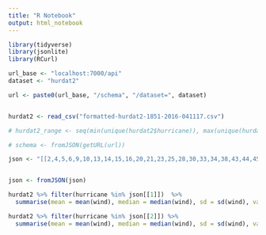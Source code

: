 ```yaml
---
title: "R Notebook"
output: html_notebook
---
```


```r
library(tidyverse)
library(jsonlite)
library(RCurl)
```

```r
url_base <- "localhost:7000/api"
dataset <- "hurdat2"

url <- paste0(url_base, "/schema", "/dataset=", dataset)


hurdat2 <- read_csv("formatted-hurdat2-1851-2016-041117.csv")

# hurdat2_range <- seq(min(unique(hurdat2$hurricane)), max(unique(hurdat2$hurricane)))

# schema <- fromJSON(getURL(url))
```

```r

json <- "[[2,4,5,6,9,10,13,14,15,16,20,21,23,25,28,30,33,34,38,43,44,45,46,47,48,49,52,55,56,57,58,60,61,62,64,66,70,72,74,76,77,79,80,84,87,91,92,95,96,97,99,101,102,105,106,107,108,112,113,114,116,117,118,121,122,123,124,127,131,132,133,134,135,137,138,139,141,142,143,144,148,149,151,152,155,157,158,162,163,164,166,167,169,172,173,176,177,179,180,182,184,185,186,187,189,192,195,196,198,199,200,201,202,204,207,210,214,216,218,219,221,222,224,225,228,229,234,236,243,246,248,249,254,255,256,257,259,260,262,270,272,279,280,287,290,291,293,294,298,299,301,303,305,306,308,311,312,314,321,324,325,326,327,328,329,330,331,332,336,339,343,346,350,352,356,362,363,365,366,371,375,376,381,384,393,394,395,396,398,401,402,403,409,411,416,419,445,464,469,473,474,477,479,480,482,484,487,498,499,506,516,520,521,528,530,534,535,537,539,542,559,575,578,584,611,616,620,637,639,641,642,648,650,653,654,656,660,682,699,702,719,728,735,737,744,749,751,755],[0,1,3,7,8,11,12,17,18,19,22,24,26,27,29,31,32,35,36,37,39,40,41,42,50,51,53,54,59,63,65,67,68,69,71,73,75,78,81,82,83,85,86,88,89,90,93,94,98,100,103,104,109,110,111,115,119,120,125,126,128,129,130,136,140,145,146,147,150,153,154,156,159,160,161,165,168,170,171,174,175,178,181,183,188,190,191,193,194,197,203,205,206,208,209,211,212,213,215,217,220,223,226,227,230,231,232,233,235,237,238,239,240,241,242,244,245,247,250,251,252,253,258,261,263,264,265,266,267,268,269,271,273,274,275,276,277,278,281,282,283,284,285,286,288,289,292,295,296,297,300,302,304,307,309,310,313,315,316,317,318,319,320,322,323,333,334,335,337,338,340,341,342,344,345,347,348,349,351,353,354,355,357,358,359,360,361,364,367,368,369,370,372,373,374,377,378,379,380,382,383,385,386,387,388,389,390,391,392,397,399,400,404,405,406,407,408,410,412,413,414,415,417,418,420,421,422,423,424,425,426,427,428,429,430,431,432,433,434,435,436,437,438,439,440,441,442,443,444,446,447,448,449,450,451,452,453,454,455,456,457,458,459,460,461,462,463,465,466,467,468,470,471,472,475,476,478,481,483,485,486,488,489,490,491,492,493,494,495,496,497,500,501,502,503,504,505,507,508,509,510,511,512,513,514,515,517,518,519,522,523,524,525,526,527,529,531,532,533,536,538,540,541,543,544,545,546,547,548,549,550,551,552,553,554,555,556,557,558,560,561,562,563,564,565,566,567,568,569,570,571,572,573,574,576,577,579,580,581,582,583,585,586,587,588,589,590,591,592,593,594,595,596,597,598,599,600,601,602,603,604,605,606,607,608,609,610,612,613,614,615,617,618,619,621,622,623,624,625,626,627,628,629,630,631,632,633,634,635,636,638,640,643,644,645,646,647,649,651,652,655,657,658,659,661,662,663,664,665,666,667,668,669,670,671,672,673,674,675,676,677,678,679,680,681,683,684,685,686,687,688,689,690,691,692,693,694,695,696,697,698,700,701,703,704,705,706,707,708,709,710,711,712,713,714,715,716,717,718,720,721,722,723,724,725,726,727,729,730,731,732,733,734,736,738,739,740,741,742,743,745,746,747,748,750,752,753,754,756,757,758,759,760,761,762,763]]"


json <- fromJSON(json)

hurdat2 %>% filter(hurricane %in% json[[1]])  %>% 
  summarise(mean = mean(wind), median = median(wind), sd = sd(wind), var = var(wind), min = min(wind), max = max(wind), n = n(), centroid_lat = mean(lat), centroid_lon = mean(lon), mean_date = mean(datetime))

hurdat2 %>% filter(hurricane %in% json[[2]]) %>% 
  summarise(mean = mean(wind), median = median(wind), sd = sd(wind), var = var(wind), min = min(wind), max = max(wind), n = n(), centroid_lat = mean(lat), centroid_lon = mean(lon), mean_date = mean(datetime))
```



